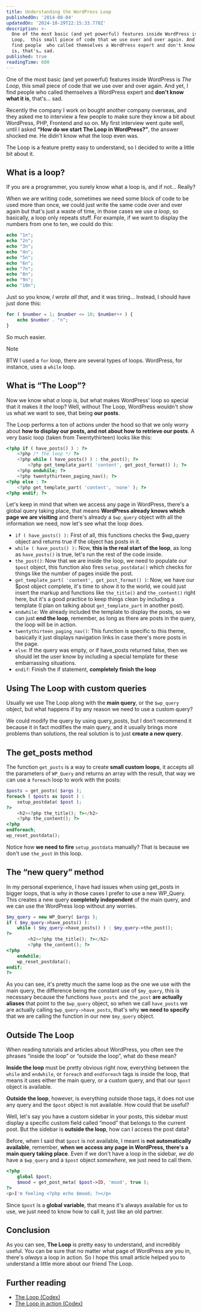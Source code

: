 ```yaml
---
title: Understanding the WordPress Loop
publishedOn: '2014-08-04'
updatedOn: '2024-10-29T22:15:33.778Z'
description: >-
  One of the most basic (and yet powerful) features inside WordPress is The
  Loop,  this small piece of code that we use over and over again. And yet, I
  find people  who called themselves a WordPress expert and don't know what it
  is, that's… sad.
published: true
readingTime: 600
---
```


One of the most basic (and yet powerful) features inside WordPress is _The Loop_,
this small piece of code that we use over and over again. And yet, I find people
who called themselves a WordPress expert and **don't know what it is**, that's… sad.

Recently the company I work on bought another company overseas, and they asked
me to interview a few people to make sure they know a bit about WordPress, PHP,
Frontend and so on. My first interview went quite well, until I asked **“How do we
start The Loop in WordPress?”**, the answer shocked me. He didn't know what the
loop even was.

The Loop is a feature pretty easy to understand, so I decided to write a little
bit about it.

## What is a loop?

If you are a programmer, you surely know what a loop is, and if not… Really?

When we are writing code, sometimes we need some block of code to be used more
than once, we could just write the same code over and over again but that's just
a waste of time, in those cases we use _a loop_, so basically, a loop only repeats
stuff. For example, if we want to display the numbers from one to ten, we could
do this:

```php
echo "1n";
echo "2n";
echo "3n";
echo "4n";
echo "5n";
echo "6n";
echo "7n";
echo "8n";
echo "9n";
echo "10n";
```

Just so you know, _I wrote all that_, and it was tiring… Instead, I should have just done this:

```php
for ( $number = 1; $number <= 10; $number++ ) {
    echo $number . "n";
}
```

So much easier.

> [!NOTE]
> BTW I used a `for` loop, there are several types of loops. WordPress,
> for instance, uses a `while` loop.

## What is “The Loop”?

Now we know what _a_ loop is, but what makes WordPress' loop so special that it
makes it _the_ loop? Well, without The Loop, WordPress wouldn't show us what we
want to see, that being **our posts**.

The Loop performs a ton of actions under the hood so that we only worry about
**how to display our posts, and not about how to retrieve our posts**. A very basic
loop (taken from Twentythirteen) looks like this:

```php
<?php if ( have_posts() ) : ?>
    <?php /* The loop */ ?>
    <?php while ( have_posts() ) : the_post(); ?>
        <?php get_template_part( 'content', get_post_format() ); ?>
    <?php endwhile; ?>
    <?php twentythirteen_paging_nav(); ?>
<?php else : ?>
    <?php get_template_part( 'content', 'none' ); ?>
<?php endif; ?>
```

Let's keep in mind that when we access any page in WordPress, there's a global
query taking place, that means **WordPress already knows which page we are visiting**
and there's already a `$wp_query` object with all the information we need, now let's
see what the loop does.

- `if ( have_posts() ):` First of all, this functions checks the $wp_query object
  and returns true if the object has posts in it.
- `while ( have_posts() ):` Now, **this is the real start of the loop**, as long as
  `have_posts()` is true, let's run the rest of the code inside.
- `the_post()`: Now that we are inside the loop, we need to populate our `$post`
  object, this function also fires `setup_postdata()` which checks for things like
  the number of pages inside the post.
- `get_template_part( 'content', get_post_format() )`: Now, we have our $post
  object complete, it's time to show it to the world, we could just insert the markup
  and functions like `the_title()` and `the_content()` right here, but it's a good practice
  to keep things clean by including a template (I plan on talking about `get_template_part`
  in another post).
- `endwhile`: We already included the template to display the posts, so we can
  just **end the loop**, remember, as long as there are posts in the query, the loop
  will be in action.
- `twentythirteen_paging_nav()`: This function is specific to this theme,
  basically it just displays navigation links in case there's more posts in the page.
- `else`: If the query was empty, or if have_posts returned false, then we should
  let the user know by including a special template for these embarrassing situations.
- `endif`: Finish the if statement, **completely finish the loop**

## Using The Loop with custom queries

Usually we use The Loop along with the **main query**, or the `$wp_query` object, but
what happens if by any reason we need to use a custom query?

We could modify the query by using query_posts, but I don't recommend it because
it in fact modifies the main query, and it usually brings more problems than solutions,
the real solution is to just **create a new query**.

## The get_posts method

The function `get_posts` is a way to create **small custom loops**, it accepts all
the parameters of `WP_Query` and returns an array with the result, that way we
can use a `foreach` loop to work with the posts:

```php
$posts = get_posts( $args );
foreach ( $posts as $post ) :
    setup_postdata( $post );
?>
    <h2><?php the_title(); ?></h2>
    <?php the_content(); ?>
<?php
endforeach;
wp_reset_postdata();
```

Notice how **we need to fire** `setup_postdata` manually? That is because we don't
use `the_post` in this loop.

## The “new query” method

In my personal experience, I have had issues when using get_posts in bigger loops,
that is why in those cases I prefer to use a new WP_Query. This creates a new
query **completely independent** of the main query, and we can use the WordPress loop
without any worries.

```php
$my_query = new WP_Query( $args );
if ( $my_query->have_posts() ):
    while ( $my_query->have_posts() ) : $my_query->the_post();
?>
        <h2><?php the_title(); ?></h2>
        <?php the_content(); ?>
<?php
    endwhile;
    wp_reset_postdata();
endif;
?>
```

As you can see, it's pretty much the same loop as the one we use with the main
query, the difference being the constant use of `$my_query`, this is necessary
because the functions `have_posts` and `the_post` **are actually aliases** that point to
the `$wp_query` object, so when we call `have_posts` we are actually calling `$wp_query->have_posts`,
that's why **we need to specify** that we are calling the function in our new `$my_query` object.

## Outside The Loop

When reading tutorials and articles about WordPress, you often see the phrases
“inside the loop” or “outside the loop”, what do these mean?

**Inside the loop** must be pretty obvious right now, everything between the
`while` and `endwhile`, or `foreach` and `endforeach` tags is inside the loop, that means
it uses either the main query, or a custom query, and that our `$post` object is available.

**Outside the loop**, however, is everything outside those tags, it does not use
any query and the `$post` object is not available. How could that be useful?

Well, let's say you have a custom sidebar in your posts, this sidebar must display
a specific custom field called “mood” that belongs to the current post. But the
sidebar is **outside the loop**, how can I access the post data?

Before, when I said that `$post` is not available, I meant is **not automatically
available**, remember, **when we access any page in WordPress, there's a main query
taking place**. Even if we don't have a loop in the sidebar, _we do_ have a `$wp_query`
and a `$post` object _somewhere_, we just need to call them.

```php
<?php
    global $post;
    $mood = get_post_meta( $post->ID, 'mood', true );
?>
<p>I'm feeling <?php echo $mood; ?></p>
```

Since `$post` is a **global variable**, that means it's always available for us to
use, we just need to know how to call it, just like an old partner.

## Conclusion

As you can see, **The Loop** is pretty easy to understand, and incredibly useful.
You can be sure that no matter what page of WordPress are you in, there's _always_
a loop in action. So I hope this small article helped you to understand a little
more about our friend The Loop.

## Further reading

- [The Loop (Codex)](http://codex.wordpress.org/The_Loop)
- [The Loop in action (Codex)](http://codex.wordpress.org/The_Loop_in_Action)

